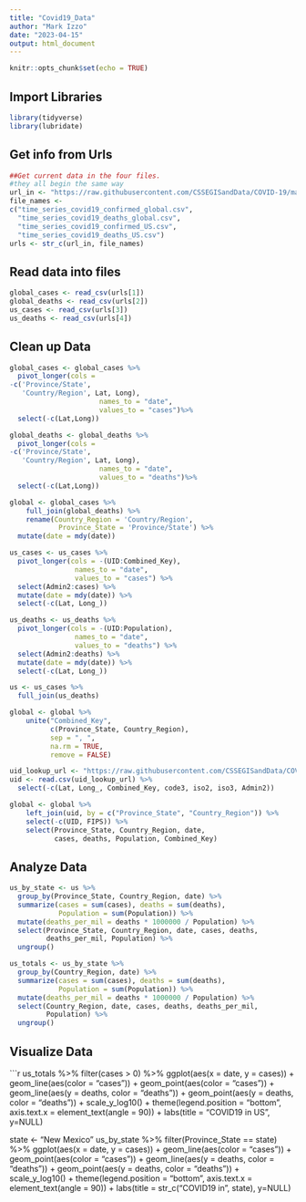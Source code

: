 ---
title: "Covid19_Data"
author: "Mark Izzo"
date: "2023-04-15"
output: html_document
---

```{r setup, include=FALSE}
knitr::opts_chunk$set(echo = TRUE)
```
## Import Libraries
``` {r library}
library(tidyverse)
library(lubridate)
```
## Get info from Urls
```{r get_jhu_data}
##Get current data in the four files.
#they all begin the same way
url_in <- "https://raw.githubusercontent.com/CSSEGISandData/COVID-19/master/csse_covid_19_data/csse_covid_19_time_series/"
file_names <-
c("time_series_covid19_confirmed_global.csv",
  "time_series_covid19_deaths_global.csv",
  "time_series_covid19_confirmed_US.csv",
  "time_series_covid19_deaths_US.csv")
urls <- str_c(url_in, file_names)
```
## Read data into files
```{r import_data, message=FALSE}
global_cases <- read_csv(urls[1])
global_deaths <- read_csv(urls[2])
us_cases <- read_csv(urls[3])
us_deaths <- read_csv(urls[4])
```
## Clean up Data
```{r tidy_global_data}
global_cases <- global_cases %>%
  pivot_longer(cols =
-c('Province/State',
   'Country/Region', Lat, Long),
                      names_to = "date",
                      values_to = "cases")%>%
  select(-c(Lat,Long))

global_deaths <- global_deaths %>%
  pivot_longer(cols =
-c('Province/State',
   'Country/Region', Lat, Long),
                      names_to = "date",
                      values_to = "deaths")%>%
  select(-c(Lat,Long))

global <- global_cases %>%
    full_join(global_deaths) %>%
    rename(Country_Region = 'Country/Region',
            Province_State = 'Province/State') %>%
  mutate(date = mdy(date))

us_cases <- us_cases %>%
  pivot_longer(cols = -(UID:Combined_Key),
                names_to = "date",
                values_to = "cases") %>%
  select(Admin2:cases) %>%
  mutate(date = mdy(date)) %>%
  select(-c(Lat, Long_))

us_deaths <- us_deaths %>%
  pivot_longer(cols = -(UID:Population),
                names_to = "date",
                values_to = "deaths") %>%
  select(Admin2:deaths) %>%
  mutate(date = mdy(date)) %>%
  select(-c(Lat, Long_))

us <- us_cases %>%
  full_join(us_deaths)

global <- global %>%
    unite("Combined_Key",
          c(Province_State, Country_Region),
          sep = ", ",
          na.rm = TRUE,
          remove = FALSE)

uid_lookup_url <- "https://raw.githubusercontent.com/CSSEGISandData/COVID-19/master/csse_covid_19_data/UID_ISO_FIPS_LookUp_Table.csv"
uid <- read.csv(uid_lookup_url) %>%
  select(-c(Lat, Long_, Combined_Key, code3, iso2, iso3, Admin2))

global <- global %>%
    left_join(uid, by = c("Province_State", "Country_Region")) %>%
    select(-c(UID, FIPS)) %>%
    select(Province_State, Country_Region, date, 
           cases, deaths, Population, Combined_Key)
```
## Analyze Data

```{r analyze_data}
us_by_state <- us %>%
  group_by(Province_State, Country_Region, date) %>%
  summarize(cases = sum(cases), deaths = sum(deaths),
            Population = sum(Population)) %>%
  mutate(deaths_per_mil = deaths * 1000000 / Population) %>%
  select(Province_State, Country_Region, date, cases, deaths,
         deaths_per_mil, Population) %>%
  ungroup()

us_totals <- us_by_state %>%
  group_by(Country_Region, date) %>%
  summarize(cases = sum(cases), deaths = sum(deaths),
            Population = sum(Population)) %>%
  mutate(deaths_per_mil = deaths * 1000000 / Population) %>%
  select(Country_Region, date, cases, deaths, deaths_per_mil,
         Population) %>%
  ungroup()
```
## Visualize Data

```{r visualize_data}
us_totals %>%
  filter(cases > 0) %>%
  ggplot(aes(x = date, y = cases)) +
  geom_line(aes(color = "cases")) +
  geom_point(aes(color = "cases")) +
  geom_line(aes(y = deaths, color = "deaths")) +
  geom_point(aes(y = deaths, color = "deaths")) +
  scale_y_log10() +
  theme(legend.position = "bottom",
        axis.text.x = element_text(angle = 90)) +
  labs(title = "COVID19 in US", y=NULL)

state <- "New Mexico"
  us_by_state %>%
  filter(Province_State == state) %>%
  ggplot(aes(x = date, y = cases)) +
  geom_line(aes(color = "cases")) +
  geom_point(aes(color = "cases")) +
  geom_line(aes(y = deaths, color = "deaths")) +
  geom_point(aes(y = deaths, color = "deaths")) +
  scale_y_log10() +
  theme(legend.position = "bottom",
        axis.text.x = element_text(angle = 90)) +
  labs(title = str_c("COVID19 in ", state), y=NULL)

